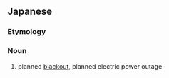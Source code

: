 ==Japanese==
{{ja-kanjitab|けい|かく|てい|でん|yomi=o}}

===Etymology===
{{compound|計画|停電|lang=ja|t1=plan|t2=blackout|sort=けいかくていでん}}

===Noun===
{{ja-noun|けいかくていでん}}

# planned [[blackout]], planned electric power outage